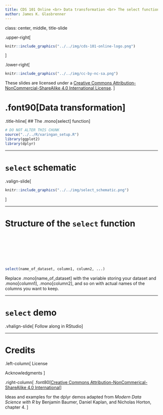 ```yaml
---
title: CDS 101 Online <br> Data transformation <br> The select function
author: James K. Glasbrenner
---
```


class: center, middle, title-slide

.upper-right[
```r
knitr::include_graphics("../../img/cds-101-online-logo.png")
```
]

.lower-right[
```r
knitr::include_graphics("../../img/cc-by-nc-sa.png")
```

These slides are licensed under a [Creative Commons Attribution-NonCommercial-ShareAlike 4.0 International License](http://creativecommons.org/licenses/by-nc-sa/4.0/).
]

# .font90[Data transformation]
.title-hline[
## The .mono[select] function
]

```r
# DO NOT ALTER THIS CHUNK
source("../../R/xaringan_setup.R")
library(ggplot2)
library(dplyr)
```

---

# `select` schematic

.valign-slide[
```r
knitr::include_graphics("../../img/select_schematic.png")
```
]

---

# Structure of the `select` function

<div style="margin-bottom: 25%;"></div>

```r
select(name_of_dataset, column1, column2, ...)
```

Replace .mono[name_of_dataset] with the variable storing your dataset and .mono[column1], .mono[column2], and so on with actual names of the columns you want to keep.

---

# `select` demo

.vhalign-slide[
Follow along in RStudio
]

---

# Credits

.left-column[
License

Acknowledgments
]

.right-column[
.font80[[Creative Commons Attribution-NonCommerical-ShareAlike 4.0 International](https://creativecommons.org/licenses/by-nc-sa/4.0/)]

Ideas and examples for the dplyr demos adapted from *Modern Data Science with R* by Benjamin Baumer, Daniel Kaplan, and Nicholas Horton, chapter 4.
]
